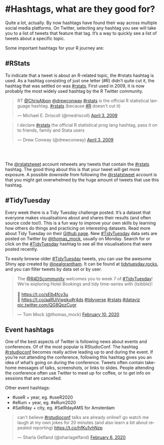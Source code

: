 # #Hashtags, what are they good for?

Quite a lot, actually. By now hashtags have found their way across multiple social media platforms. On Twitter, selecting any hashtag you see will take you to a list of tweets that feature that tag. It's a way to quickly see a list of tweets about a specific topic. 

Some important hashtags for your R journey are:


## #RStats
To indicate that a tweet is about an R-related topic, the #rstats hashtag is used. As a hashtag consisting of just one letter (#R) didn't quite cut it, the hashtag that was settled on was [#rstats](https://twitter.com/search?q=%23rstats){target="_blank"}. First used in 2009, it is now probably the most widely used hashtag by the R Twitter community. 

<blockquote class="twitter-tweet"><p lang="en" dir="ltr">RT <a href="https://twitter.com/chrisalbon?ref_src=twsrc%5Etfw">@ChrisAlbon</a> <a href="https://twitter.com/drewconway?ref_src=twsrc%5Etfw">@drewconway</a> <a href="https://twitter.com/hashtag/rstats?src=hash&amp;ref_src=twsrc%5Etfw">#rstats</a> is the official R statistical language hashtag. <a href="https://twitter.com/hashtag/rstats?src=hash&amp;ref_src=twsrc%5Etfw">#rstats</a> (because <a href="https://twitter.com/hashtag/R?src=hash&amp;ref_src=twsrc%5Etfw">#R</a> doesn&#39;t cut it)</p>&mdash; Michael E. Driscoll (@medriscoll) <a href="https://twitter.com/medriscoll/status/1448139141?ref_src=twsrc%5Etfw">April 3, 2009</a></blockquote> <script async src="https://platform.twitter.com/widgets.js" charset="utf-8"></script> 

<blockquote class="twitter-tweet"><p lang="en" dir="ltr">I declare <a href="https://twitter.com/hashtag/rstats?src=hash&amp;ref_src=twsrc%5Etfw">#rstats</a> the official R statistical prog lang hashtag, pass it on to friends, family and Stata users</p>&mdash; Drew Conway (@drewconway) <a href="https://twitter.com/drewconway/status/1448027809?ref_src=twsrc%5Etfw">April 3, 2009</a></blockquote> <script async src="https://platform.twitter.com/widgets.js" charset="utf-8"></script> 
  
<br/><br/>
  
The [\@rstatstweet](https://twitter.com/rstatstweet){target="_blank"} account retweets any tweets that contain the [#rstats](https://twitter.com/search?q=%23rstats&src=typed_query){target="_blank"} hashtag. The good thing about this is that your tweet will get more exposure. A possible downside from following the [\@rstatstweet](https://twitter.com/rstatstweet){target="_blank"} account is that you might get overwhelmed by the huge amount of tweets that use this hashtag. 


## #TidyTuesday

Every week there is a Tidy Tuesday challenge posted. It's a dataset that everyone makes visualisations about and shares their results (and often source code too!). This is a fun way to improve your own skills by learning how others do things and practicing on interesting datasets. Read more about Tidy Tuesday on their [Github page](https://github.com/rfordatascience/tidytuesday){target="_blank"}. New [#TidyTuesday](https://twitter.com/search?q=%23TidyTuesday&src=typed_query){target="_blank"} data sets are posted on Twitter by [\@thomas_mock](https://twitter.com/thomas_mock){target="_blank"}, usually on Monday. Search for or click on the [#TidyTuesday](https://twitter.com/search?q=%23TidyTuesday&src=typed_query&f=live){target="_blank"} hashtag to see all the visualisations that were posted recently. 

To easily browse older [#TidyTuesday](https://twitter.com/search?q=%23TidyTuesday&src=typed_query&f=live){target="_blank"} tweets, you can use the awesome Shiny app created by [\@nealgrantham](https://twitter.com/nsgrantham){target="_blank"}. It can be found at [tidytuesday.rocks](https://nsgrantham.shinyapps.io/tidytuesdayrocks/){target="_blank"}, and you can filter tweets by data set or by user. 


<blockquote class="twitter-tweet"><p lang="en" dir="ltr">The <a href="https://twitter.com/R4DScommunity?ref_src=twsrc%5Etfw">@R4DScommunity</a> welcomes you to week 7 of <a href="https://twitter.com/hashtag/TidyTuesday?src=hash&amp;ref_src=twsrc%5Etfw">#TidyTuesday</a>! We&#39;re exploring Hotel Bookings and tidy time-series with {tsibble}!<br><br>📁 <a href="https://t.co/sElb4fcv3u">https://t.co/sElb4fcv3u</a><br>📰 <a href="https://t.co/aaRUiVwpku">https://t.co/aaRUiVwpku</a><a href="https://twitter.com/hashtag/r4ds?src=hash&amp;ref_src=twsrc%5Etfw">#r4ds</a> <a href="https://twitter.com/hashtag/tidyverse?src=hash&amp;ref_src=twsrc%5Etfw">#tidyverse</a> <a href="https://twitter.com/hashtag/rstats?src=hash&amp;ref_src=twsrc%5Etfw">#rstats</a> <a href="https://twitter.com/hashtag/dataviz?src=hash&amp;ref_src=twsrc%5Etfw">#dataviz</a> <a href="https://t.co/QG8QpzCugr">pic.twitter.com/QG8QpzCugr</a></p>&mdash; Tom Mock (@thomas_mock) <a href="https://twitter.com/thomas_mock/status/1226904631390998528?ref_src=twsrc%5Etfw">February 10, 2020</a></blockquote> <script async src="https://platform.twitter.com/widgets.js" charset="utf-8"></script>




## Event hashtags

One of the best aspects of Twitter is following news about events and conferences. Of of the most popular is RStudioConf. The hashtag [#rstudioconf](https://twitter.com/search?q=%23rstudioconf){target="_blank"} becomes really active leading up to and during the event. If you're not attending the conference, following this hashtag gives you an idea of what's going on during the conference. Tweets often contain take-home messages of talks, screenshots, or links to slides. People attending the conference often use Twitter to meet up for coffee, or to get info on sessions that are cancelled.

Other event hashtags:

- #useR + year, eg. #useR2020
- #eRum + year, eg. #eRum2020
- #SatRday + city, eg. #SatRdayAMS for Amsterdam

<blockquote class="twitter-tweet"><p lang="en" dir="ltr">can&#39;t believe <a href="https://twitter.com/hashtag/rstudioconf?src=hash&amp;ref_src=twsrc%5Etfw">#rstudioconf</a> talks are already online!! go watch me laugh at my own jokes for 20 minutes (and also learn a bit about repeated reporting) <a href="https://t.co/hfKu1vhNzp">https://t.co/hfKu1vhNzp</a></p>&mdash; Sharla Gelfand (@sharlagelfand) <a href="https://twitter.com/sharlagelfand/status/1225516760247472130?ref_src=twsrc%5Etfw">February 6, 2020</a></blockquote> <script async src="https://platform.twitter.com/widgets.js" charset="utf-8"></script>

